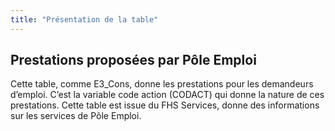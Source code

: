 ```yaml
---
title: "Présentation de la table"
---
```


## Prestations proposées par Pôle Emploi

Cette table, comme E3_Cons, donne les prestations pour les demandeurs d’emploi. C’est la variable code action (CODACT) qui donne la nature de ces prestations. Cette table est issue du FHS Services, donne des informations sur les services de Pôle Emploi.
